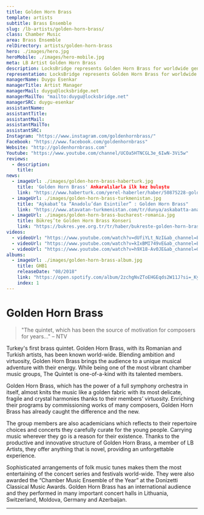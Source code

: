 ```yaml
---
title: Golden Horn Brass
template: artists
subtitle: Brass Ensemble
slug: /lb-artists/golden-horn-brass/
class: Chamber Music
area: Brass Ensemble
relDirectory: artists/golden-horn-brass
hero: ./images/hero.jpg
heroMobile: ./images/hero-mobile.jpg
meta: LB Artist Golden Horn Brass
description: LocksBridge represents Golden Horn Brass for worldwide general management.
representation: LocksBridge represents Golden Horn Brass for worldwide general management.
managerName: Duygu Esenkar
managerTitle: Artist Manager
managerMail: duygu@locksbridge.net
managerMailTo: "mailto:duygu@locksbridge.net"
managerSRC: duygu-esenkar
assistantName:
assistantTitle:
assistantMail:
assistantMailTo:
assistantSRC:
Instagram: "https://www.instagram.com/goldenhornbrass/"
Facebook: "https://www.facebook.com/goldenhornbrass"
Website: "http://goldenhornbrass.com"
Youtube: "https://www.youtube.com/channel/UCOa5HTNCGL3e_6IwN-3Vi5w"
reviews:
  - description:
    title:
news:
  - imageUrl: ./images/golden-horn-brass-haberturk.jpg
    title: 'Golden Horn Brass' Ankaralılarla ilk kez buluştu
    link: "https://www.haberturk.com/yerel-haberler/haber/50875228-golden-horn-brass-ankaralilarla-ilk-kez-bulustu"
  - imageUrl: ./images/golden-horn-brass-turkmenistan.jpg
    title: "Aşkabat’ta “Anadolu’dan Esintiler” : Golden Horn Brass"
    link: "https://www.atavatan-turkmenistan.com/tr/dunya/askabatta-anadoludan-esintiler-golden-horn-brass/"
  - imageUrl: ./images/golden-horn-brass-bucharest-romania.jpg
    title: Bükreş’te Golden Horn Brass Konseri
    link: "https://bukres.yee.org.tr/tr/haber/bukreste-golden-horn-brass-konseri"
videos:
  - videoUrl: "https://www.youtube.com/watch?v=dUfiYLt_NzI&ab_channel=ElaproSAHNE"
  - videoUrl: "https://www.youtube.com/watch?v=kIxBMI749vE&ab_channel=ElaproSAHNE"
  - videoUrl: "https://www.youtube.com/watch?v=h9X18-Av0JE&ab_channel=GoldenHornBrassOfficial"
albums:
  - imageUrl: ./images/golden-horn-brass-album.jpg
    title: GHB1
    releaseDate: "08/2018"
    link: "https://open.spotify.com/album/2zchgNvZToEHGEqds2W11J?si=_Ky6m6LdQ2qaT3QKF7KXvA"
    index: 1
---
```


# Golden Horn Brass

> "The quintet, which has been the source of motivation for composers for years..." – NTV

Turkey's first brass quintet. Golden Horn Brass, with its Romanian and Turkish artists, has been known world-wide. Blending ambition and virtuosity, Golden Horn Brass brings the audience to a unique musical adventure with their energy. While being one of the most vibrant chamber music groups, The Quintet is one-of-a-kind with its talented members.

Golden Horn Brass, which has the power of a full symphony orchestra in itself, almost knits the music like a golden fabric with its most delicate, fragile and crystal harmonies thanks to their members’ virtuosity. Enriching their programs by commissioning works of many composers, Golden Horn Brass has already caught the difference and the new.

The group members are also academicians which reflects to their repertoire choices and concerts they carefully curate for the young people. Carrying music wherever they go is a reason for their existence. Thanks to the productive and innovative structure of Golden Horn Brass, a member of LB Artists, they offer anything that is novel, providing an unforgettable experience.

Sophisticated arrangements of folk music tunes makes them the most entertaining of the concert series and festivals world-wide. They were also awarded the “Chamber Music Ensemble of the Year” at the Donizetti Classical Music Awards. Golden Horn Brass has an international audience and they performed in many important concert halls in Lithuania, Switzerland, Moldova, Germany and Azerbaijan.

- - -
